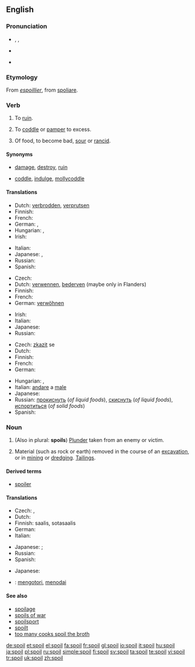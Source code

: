==English==

===Pronunciation===
* {{enPR|spoil}}, {{IPA|/spɔɪl/}}, {{SAMPA|/spOIl/}}
* {{audio|en-us-spoil.ogg|Audio (US)}}

* {{rhymes|ɔɪl}}

===Etymology===
From {{etyl|fro}} ''[[espoillier]]'', from {{etyl|la}} [[spoliare]].

===Verb===
{{en-verb|spoils|spoiling|'''[[spoiled]] '''or''' [[spoilt]]'''}}

# {{transitive}} To [[ruin]].
# {{transitive}} To [[coddle]] or [[pamper]] to excess.
# {{intransitive}} Of food, to become bad, [[sour]] or [[rancid]].

====Synonyms====
* {{sense|ruin}} [[damage]], [[destroy]], [[ruin]]
* {{sense|coddle}} [[coddle]], [[indulge]], [[mollycoddle]]

====Translations====
{{trans-top|ruin}}
* Dutch: [[verbrodden]], [[verprutsen]]
* Finnish: {{t+|fi|pilata}}
* French: {{t+|fr|abîmer}}
* German: {{t+|de|ruinieren}}, {{t+|de|verderben}}
* Hungarian: {{t|hu|rongál}},  {{t|hu|tönkretesz}}
* Irish: {{t-|ga|mill|xs=Irish}}
{{trans-mid}}
* Italian: {{t+|it|rovinare}}
* Japanese: {{t|ja|台無しにする|tr=dainashi ni suru|sc=Jpan}}, {{t|ja|悪くなる|tr=warukunaru|sc=Jpan}}
* Russian: {{t+|ru|испортить|sc=Cyrl}}
* Spanish: {{t+|es|dañar}}
{{trans-bottom}}

{{trans-top|to coddle or pamper}}
* Czech: {{t-|cs|rozmazlit}}
* Dutch: [[verwennen]], [[bederven]] (maybe only in Flanders)
* Finnish: {{t+|fi|pilata}}
* French: {{t+|fr|gâter}}
* German: [[verwöhnen]]
{{trans-mid}}
* Irish: {{t-|ga|mill|xs=Irish}}
* Italian: {{t+|it|viziare}}
* Japanese: {{t|ja|甘やかす|tr=amayakasu|sc=Jpan}}
* Russian: {{t+|ru|баловать|sc=Cyrl}}
{{trans-bottom}}

{{trans-top|become sour}}
* Czech: [[zkazit]] se
* Dutch: {{t+|nl|bederven}}
* Finnish: {{t-|fi|pilaantua}}
* French: {{t+|fr|gâter}}
* German: {{t+|de|verderben}}
{{trans-mid}}
* Hungarian: {{t|hu|megsavanyodik}},  {{t|hu|megromlik}}
* Italian: [[andare]] a [[male]] {{m}}
* Japanese: {{t|ja|腐る|tr=kusaru|sc=Jpan}}
* Russian: [[прокиснуть]] (''of liquid foods''), [[скиснуть]] (''of liquid foods''), [[испортиться]] (''of solid foods'')
* Spanish: {{t-|es|agriar}}
{{trans-bottom}}

===Noun===
{{en-noun}}

# (Also in plural: '''spoils''') [[plunder|Plunder]] taken from an enemy or victim.
# {{uncountable}} Material (such as rock or earth) removed in the course of an [[excavation]], or in [[mining]] or [[dredge|dredging]].  [[tailings|Tailings]].

====Derived terms====
* [[spoiler]]

====Translations====
{{trans-top|plunder taken from an enemy or victim}}
* Czech: {{t-|cs|lup|m}}, {{t-|cs|kořist|f}}
* Dutch: {{t-|nl|buit|f}}
* Finnish: saalis, sotasaalis
* German: {{t+|de|Beute|f}}
* Italian: {{t+|it|bottino|m}}
{{trans-mid}}
* Japanese: {{qualifier|by a rioter or soldier}} {{t|ja|略奪品|tr=ryakudatsu-hin|sc=Jpan}}; {{qualifier|by a governmental officer}} {{t|ja|利権|tr=riken|sc=Jpan}}
* Russian: {{t+|ru|трофей|m|sc=Cyrl}}
* Spanish: {{t+|es|botín|m}}
{{trans-bottom}}

{{trans-top|material moved}}
* Japanese: {{t|ja|廃棄物|tr=haiki-butsu|sc=Jpan}}
{{trans-mid}}
{{trans-bottom}}

{{checktrans}}

* {{ttbc|Indonesian}}: [[kotor|mengotori]], [[noda|menodai]]

====See also====
* [[spoilage]]
* [[spoils of war]]
* [[spoilsport]]
* [[spoilt]]<!--adjective, referring to people, ballot papers, etc-->
* [[too many cooks spoil the broth]]

[[de:spoil]]
[[et:spoil]]
[[el:spoil]]
[[fa:spoil]]
[[fr:spoil]]
[[gl:spoil]]
[[io:spoil]]
[[it:spoil]]
[[hu:spoil]]
[[ja:spoil]]
[[pl:spoil]]
[[ru:spoil]]
[[simple:spoil]]
[[fi:spoil]]
[[sv:spoil]]
[[ta:spoil]]
[[te:spoil]]
[[vi:spoil]]
[[tr:spoil]]
[[uk:spoil]]
[[zh:spoil]]